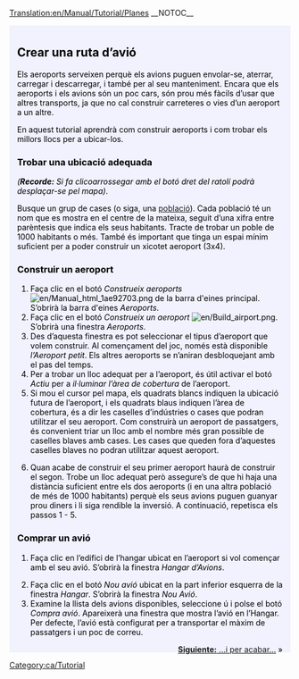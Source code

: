 [[Translation:en/Manual/Tutorial/Planes]]
__NOTOC__
{{en/Tabs|5|4
|ca/Manual/Tutorial/Tutorial|1. Començament<!--
-->|ca/Manual/Tutorial/Tutorial/Autobusos|2. Autobusos<!--
-->|ca/Manual/Tutorial/Tutorial/Trens|3. Trens<!--
-->|ca/Manual/Tutorial/Tutorial/Avions|4. Avions<!--
-->|ca/Manual/Tutorial/Tutorial/Final|5. Per a acabar...}}
<div style="padding:.5em 1em 1em 1em; border-top:none; background-color:#f1f2fe; color:#000;">
{{ca/Tutorial}}
==Crear una ruta d’avió==
Els aeroports serveixen perquè els avions puguen envolar-se, aterrar, carregar i descarregar, i també per al seu manteniment. Encara que els aeroports i els avions són un poc cars, són prou més fàcils d’usar que altres transports, ja que no cal construir carreteres o vies d’un aeroport a un altre.

En aquest tutorial aprendrà com construir aeroports i com trobar els millors llocs per a ubicar-los.
{{en/Phototable|[[File:en/airport s.png]]|Aeroport petit (3x4)|none}}

===Trobar una ubicació adequada===
''('''Recorde:''' Si fa clicoarrossegar amb el botó dret del ratolí podrà desplaçar-se pel mapa)''.

Busque un grup de cases (o siga, una [[ca/Manual/Població|població]]). Cada població té un nom que es mostra en el centre de la mateixa, seguit d’una xifra entre parèntesis que indica els seus habitants. Tracte de trobar un poble de 1000 habitants o més. També és important que tinga un espai mínim suficient per a poder construir un xicotet aeroport (3x4).

===Construir un aeroport===
#Faça clic en el botó ''Construeix aeroports'' [[File:en/Manual html 1ae92703.png]] de la barra d'eines principal. S’obrirà la barra d'eines ''Aeroports''.
#Faça clic en el botó ''Construeix un aeroport'' [[File:en/Build airport.png]]. S’obrirà una finestra ''Aeroports''.
#Des d’aquesta finestra es pot seleccionar el tipus d’aeroport que volem construir. Al començament del joc, només està disponible ''l’Aeroport petit''. Els altres aeroports se n’aniran desbloquejant amb el pas del temps.
#Per a trobar un lloc adequat per a l’aeroport, és útil activar el botó ''Actiu'' per a ''il·luminar l’àrea de cobertura'' de l’aeroport.
#Si mou el cursor pel mapa, els quadrats blancs indiquen la ubicació futura de l’aeroport, i els quadrats blaus indiquen l’àrea de cobertura, és a dir les caselles d’indústries o cases que podran utilitzar el seu aeroport. Com construirà un aeroport de passatgers, és convenient triar un lloc amb el nombre més gran possible de caselles blaves amb cases. Les cases que queden fora d’aquestes caselles blaves no podran utilitzar aquest aeroport.
{{en/Phototable|[[File:ca/Build-airport-3.png|400px]]|Un lloc adequat per a construir un aeroport.|none|6=:}}
<ol start="6">
<li>Quan acabe de construir el seu primer aeroport haurà de construir el segon. Trobe un lloc adequat però assegure’s de que hi haja una distància suficient entre els dos aeroports (i en una altra població de més de 1000 habitants) perquè els seus avions puguen guanyar prou diners i li siga rendible la inversió. A continuació, repetisca els passos 1 - 5.
</ol>

===Comprar un avió===
#Faça clic en l’edifici de l’hangar ubicat en l’aeroport si vol començar amb el seu avió. S’obrirà la finestra ''Hangar d’Avions''.
{{en/Phototable|[[File:ca/Step1aircraft.png|550px]]|Finestra Hangar d’Avions|none|6=:}}
<ol start="2">
<li>Faça clic en el botó ''Nou avió'' ubicat en la part inferior esquerra de la finestra ''Hangar''. S’obrirà la finestra ''Nou Avió''.
<li>Examine la llista dels avions disponibles, seleccione ú i polse el botó ''Compra avió''. Apareixerà una finestra que mostra l’avió en l’Hangar. Per defecte, l’avió està configurat per a transportar el màxim de passatgers i un poc de correu.
</ol>
<span style="float: right">[[ca/Manual/Tutorial/Tutorial/Final|'''Siguiente:''' ...i per acabar...]] &raquo;</span>
</div>
[[Category:ca/Tutorial]]